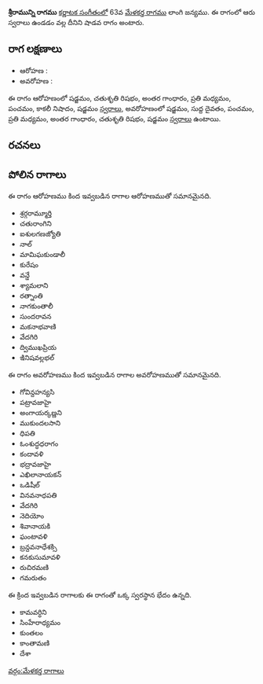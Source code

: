 {{Infobox ragam
	| name          	= శ్రీరామున్ని
	| synonym	    	= 
	| mela          	= 
	| chakra        	= 
	| janaka        	= 
	| type          	= శాడవ
	| arohanam      	= {{svaraC|S|R2|G3|M2|P|N3|S'}} 
	| avarohanam    	= {{svaraC|S'|D1|P|M2|G3|R2|S}}
	| jeeva         	=
	| chhaya        	=
	| nyasa         	=
	| vishesha      	= 
	| equivalent  		= 
}}
{{కర్ణాటక సంగీత రాగాలు}}
'''శ్రీరామున్ని రాగము''' [[కర్ణాటక సంగీతం]]లో 63వ [[మేళకర్త రాగము]] లాంగి జన్యము.  ఈ రాగంలో ఆరు స్వరాలు ఉండడం వల్ల దీనిని షాడవ రాగం అంటారు.


==రాగ లక్షణాలు==


* ఆరోహణ : {{svaraC|S|R2|G3|M2|P|N3|S'}} 
* అవరోహణ : {{svaraC|S'|D1|P|M2|G3|R2|S}}

ఈ రాగం ఆరోహణంలో షడ్జమం, చతుశృతి రిషభం, అంతర గాంధారం, ప్రతి మధ్యమం, పంచమం, కాకలీ నిషాదం, షడ్జమం [[స్వరాలు]], అవరోహణంలో షడ్జమం, సుద్ద దైవతం, పంచమం, ప్రతి మధ్యమం, అంతర గాంధారం, చతుశృతి రిషభం, షడ్జమం [[స్వరాలు]] ఉంటాయి.

==రచనలు==



==పోలిన రాగాలు==
ఈ రాగం ఆరోహణము కింద ఇవ్వబడిన రాగాల ఆరోహణముతో సమానమైనది.
* శ్రర్గరామ్మూర్తి
* చతురాంగిని
* ఐశులగణజ్యోతి
* నాల్
* మామిఘకుండాలీ
* కురేషం
* వన్డే
* శ్యామలాని
* రత్నాంతి
* నాగకుంతాలీ
* సుందరావన
* మకనాభవాణి
* వేదగిరి
* ద్విముఖప్రియ
* ఇినిషవల్లభల్

ఈ రాగం అవరోహణము కింద ఇవ్వబడిన రాగాల అవరోహణముతో సమానమైనది.
* గోవిన్దహన్యసి
* పట్రావజాహై
* అంగాయర్కణ్ణని
* ముకుందలసాని
* ధిపతి
* ఓంశుద్ధధరాగం
* కందావళి
* భద్రావజాహై
* ఎఖిలానాయకన్
* ఒడిషీల్
* వినవనాధపతి
* వేదగిరి
* నెదియోం
* శివానాయకి
* ఘంటావళి
* బ్రన్దవనాధేశక్సి
* కనకుసుమావళి
* రుచిరమణి
* గమరుతం

ఈ క్రింద ఇవ్వబడిన రాగాలకు ఈ రాగంతో ఒక్క స్వరస్థాన భేదం ఉన్నది.
* కామవర్ధిని
* సింహేరాధ్యమం
* కుంతలం
* కాంతామణి
* దేశా



[[వర్గం:మేళకర్త రాగాలు]]